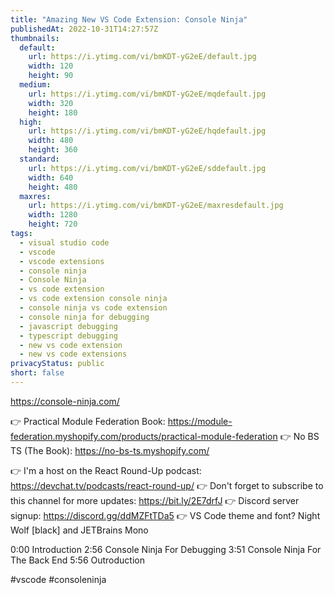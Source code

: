 ```yaml
---
title: "Amazing New VS Code Extension: Console Ninja"
publishedAt: 2022-10-31T14:27:57Z
thumbnails:
  default:
    url: https://i.ytimg.com/vi/bmKDT-yG2eE/default.jpg
    width: 120
    height: 90
  medium:
    url: https://i.ytimg.com/vi/bmKDT-yG2eE/mqdefault.jpg
    width: 320
    height: 180
  high:
    url: https://i.ytimg.com/vi/bmKDT-yG2eE/hqdefault.jpg
    width: 480
    height: 360
  standard:
    url: https://i.ytimg.com/vi/bmKDT-yG2eE/sddefault.jpg
    width: 640
    height: 480
  maxres:
    url: https://i.ytimg.com/vi/bmKDT-yG2eE/maxresdefault.jpg
    width: 1280
    height: 720
tags:
  - visual studio code
  - vscode
  - vscode extensions
  - console ninja
  - Console Ninja
  - vs code extension
  - vs code extension console ninja
  - console ninja vs code extension
  - console ninja for debugging
  - javascript debugging
  - typescript debugging
  - new vs code extension
  - new vs code extensions
privacyStatus: public
short: false
---
```

  
  https://console-ninja.com/ 

👉 Practical Module Federation Book:  https://module-federation.myshopify.com/products/practical-module-federation
👉 No BS TS (The Book): https://no-bs-ts.myshopify.com/

👉 I'm a host on the React Round-Up podcast: https://devchat.tv/podcasts/react-round-up/
👉 Don't forget to subscribe to this channel for more updates: https://bit.ly/2E7drfJ
👉 Discord server signup: https://discord.gg/ddMZFtTDa5
👉 VS Code theme and font? Night Wolf [black] and JETBrains Mono

0:00 Introduction
2:56 Console Ninja For Debugging
3:51 Console Ninja For The Back End
5:56 Outroduction

#vscode #consoleninja
  
